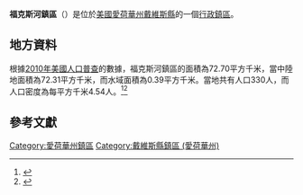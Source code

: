 {{noteTA
|G1=USState
|G2=地名
|G3=Unit
}}
{{Infobox settlement
|official_name            = 福克斯河鎮區
|native_name = Fox River Township
|settlement_type          = [[行政鎮區|行政鎮區]]
|image_skyline            = 
|imagesize                = 
|image_map                = Map highlighting Fox River Township, Davis County, Iowa.svg
|mapsize                  = 250px
|pushpin_map  =USA Iowa
|pushpin_label = 福克斯河鎮區
|pushpin_label_position   = top
|pushpin_map_caption      = 福克斯河鎮區在愛荷華州的位置
|subdivision_type         = [[世界政區索引|國家]]
|subdivision_type1        = [[美国州份|州份]]
|subdivision_type2        = [[愛荷華州行政区划|縣]]
|subdivision_name         = [[美国|美国]]
|subdivision_name1        = [[愛荷華州|愛荷華州]]
|subdivision_name2        = [[戴維斯縣_(愛荷華州)|戴維斯縣]]
|elevation_ft             = 883
|elevation_m              = 269
|timezone                 = [[北美中部時區|北美中部時區]]
|area_total_km2           = 72.70
|area_land_km2            = 72.31
|area_water_km2           = 0.39
|area_total_sq_mi         = 
|area_land_sq_mi          = 
|area_water_sq_mi         = 
|population_as_of         = [[2010年美國人口普查|2010]]
|population_footnotes     = 
|population_total         = 330
|population_density_km2   = auto
|population_density_sq_mi = auto
|utc_offset               = -6
|coordinates              = {{coord|40|46|40|N|92|34|56|W|type:city_region:US-AL_source:GNS-enwiki|display=inline,title}}
| coor_pinpoint           = 
| coordinates_footnotes   = 
|timezone_DST             = CDT
|utc_offset_DST           = -5
|postal_code_type         = [[美國郵區編號|郵區編號]]
|postal_code              = 
|area_code                = {{link-en|电话区号641|Area code 641|641}}
|blank_name = [[地名信息系统|GNIS ID]]
|blank_info = 467846
}}
'''福克斯河鎮區'''（{{lang-en|Fox River Township}}）是位於[[美國|美國]][[愛荷華州|愛荷華州]][[戴維斯縣_(愛荷華州)|戴維斯縣]]的一個[[行政鎮區|行政鎮區]]。

== 地方資料 ==
根據[[2010年美國人口普查|2010年美國人口普查]]的數據，福克斯河鎮區的面積為72.70平方千米，當中陸地面積為72.31平方千米，而水域面積為0.39平方千米。當地共有人口330人，而人口密度為每平方千米4.54人。<ref name="GR8">{{cite web|url=http://factfinder2.census.gov|publisher=[[美国人口调查局|美国人口调查局]]|accessdate=2011-05-14|title=American FactFinder|archive-date=2013-09-11|archive-url=https://web.archive.org/web/20130911234518/http://factfinder2.census.gov/|dead-url=no}}</ref><ref>{{cite web|url=https://www.citypopulation.de/en/usa/iowa/admin/|title=USA: Iowa (Counties and Townships) - City Population}}</ref>

== 參考文獻 ==
{{reflist}}

{{戴維斯縣 (愛荷華州)}}

{{DEFAULTSORT:Fox River Township}}
[[Category:愛荷華州鎮區|Category:愛荷華州鎮區]]
[[Category:戴維斯縣鎮區_(愛荷華州)|Category:戴維斯縣鎮區 (愛荷華州)]]

{{Iowa-geo-stub}}